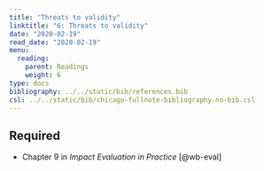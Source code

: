 ```yaml
---
title: "Threats to validity"
linktitle: "6: Threats to validity"
date: "2020-02-19"
read_date: "2020-02-19"
menu:
  reading:
    parent: Readings
    weight: 6
type: docs
bibliography: ../../static/bib/references.bib
csl: ../../static/bib/chicago-fullnote-bibliography-no-bib.csl
---
```


## Required

- <i class="fas fa-book"></i> Chapter 9 in *Impact Evaluation in Practice* [@wb-eval]
